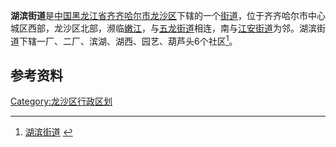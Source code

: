{{中国乡级行政区
| 行政区全称 = 湖滨街道
| 上级行政区 = [[黑龙江省|黑龙江省]][[齐齐哈尔市|齐齐哈尔市]][[龙沙区|龙沙区]]
| 行政区类别 = [[街道|街道]]
| LowerDivisions = 6个社区
| 行政区划代码 = 230202002
| 总面积 = 4.5平方公里
| 户籍人口 = 50527人
| 常住人口 = 
| 行政区划 = 
| 官方网站 =
| 邮政编码 =161000
| 毗邻行政区 =
}}

'''湖滨街道'''是[[中国|中国]][[黑龙江省|黑龙江省]][[齐齐哈尔市|齐齐哈尔市]][[龙沙区|龙沙区]]下辖的一个[[街道|街道]]，位于齐齐哈尔市中心城区西部，龙沙区北部，濒临[[嫩江|嫩江]]，与[[五龙街道_(齐齐哈尔市)|五龙街道]]相连，南与[[江安街道|江安街道]]为邻。湖滨街道下辖一厂、二厂、滨湖、湖西、园艺、葫芦头6个社区<ref>[http://www.chinaquhua.cn/heilongjiang/ 湖滨街道] {{webarchive|url=https://web.archive.org/web/20110822123644/http://www.chinaquhua.cn/heilongjiang/ |date=2011-08-22 }}</ref>。

==参考资料==
{{reflist}}

{{齐齐哈尔市龙沙区行政区划}}

[[Category:龙沙区行政区划|Category:龙沙区行政区划]]